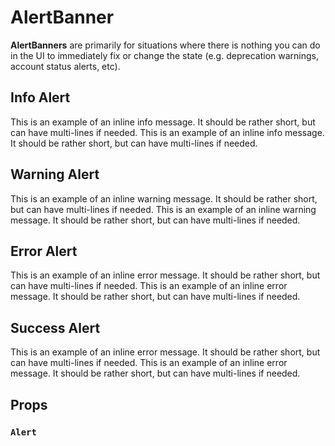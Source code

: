 
<Meta title="Components|AlertBanner" />

# AlertBanner

**AlertBanners** are primarily for situations where there is nothing you can do in the UI to immediately fix or change the state (e.g. deprecation warnings, account status alerts, etc).

## Info Alert

<Preview>
  <Story name="info light">
    <AlertBanner type="info">
      This is an example of an inline info message. It should be rather short,
      but can have multi-lines if needed.
    </AlertBanner>
  </Story>
  <Story name="info dark">
    <AlertBanner type="info" theme="dark">
      This is an example of an inline info message. It should be rather short,
      but can have multi-lines if needed.
    </AlertBanner>
  </Story>
</Preview>

## Warning Alert

<Preview>
  <Story name="warning light">
    <AlertBanner type="warn">
      This is an example of an inline warning message. It should be rather
      short, but can have multi-lines if needed.
    </AlertBanner>
  </Story>
  <Story name="warning dark">
    <AlertBanner type="warn" theme="dark">
      This is an example of an inline warning message. It should be rather
      short, but can have multi-lines if needed.
    </AlertBanner>
  </Story>
</Preview>

## Error Alert

<Preview>
  <Story name="error light">
    <AlertBanner type="error" style={{ marginBottom: 20 }}>
      This is an example of an inline error message. It should be rather short,
      but can have multi-lines if needed.
    </AlertBanner>
  </Story>
  <Story name="error dark">
    <AlertBanner type="error" theme="dark" style={{ marginBottom: 20 }}>
      This is an example of an inline error message. It should be rather short,
      but can have multi-lines if needed.
    </AlertBanner>
  </Story>
</Preview>

## Success Alert

<Preview>
  <Story name="success light">
    <AlertBanner type="success">
      This is an example of an inline error message. It should be rather short,
      but can have multi-lines if needed.
    </AlertBanner>
  </Story>
  <Story name="success dark">
    <AlertBanner type="success" theme="dark">
      This is an example of an inline error message. It should be rather short,
      but can have multi-lines if needed.
    </AlertBanner>
  </Story>
</Preview>

## Props

### `Alert`

<Props of={AlertBanner} />
